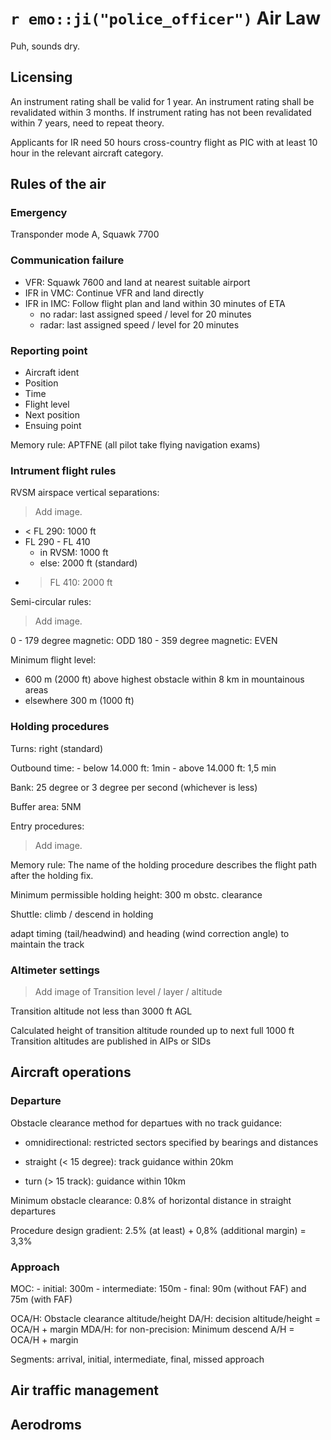 # `r emo::ji("police_officer")` Air Law {#air-law}

Puh, sounds dry.

## Licensing

An instrument rating shall be valid for 1 year. An instrument rating shall be revalidated within 3 months. If instrument rating has not been revalidated within 7 years, need to repeat theory.

Applicants for IR need 50 hours cross-country flight as PIC with at least 10 hour in the relevant aircraft category.

## Rules of the air

### Emergency

Transponder mode A, Squawk 7700

### Communication failure

- VFR: Squawk 7600 and land at nearest suitable airport
- IFR in VMC: Continue VFR and land directly
- IFR in IMC: Follow flight plan and land within 30 minutes of ETA
  - no radar: last assigned speed / level for 20 minutes
  - radar: last assigned speed / level for 20 minutes
  
### Reporting point

- Aircraft ident
- Position
- Time
- Flight level
- Next position
- Ensuing point

Memory rule: APTFNE (all pilot take flying navigation exams)

### Intrument flight rules

RVSM airspace vertical separations:

> Add image.

- < FL 290: 1000 ft 
- FL 290 - FL 410
  - in RVSM: 1000 ft
  - else: 2000 ft (standard)
- > FL 410: 2000 ft

Semi-circular rules:

> Add image.

0 - 179 degree magnetic: ODD
180 - 359 degree magnetic: EVEN

Minimum flight level:

- 600 m (2000 ft) above highest obstacle within 8 km in mountainous areas
- elsewhere 300 m (1000 ft)

### Holding procedures

Turns: right (standard)

Outbound time:
- below 14.000 ft: 1min
- above 14.000 ft: 1,5 min

Bank:
25 degree or 3 degree per second (whichever is less)

Buffer area: 5NM

Entry procedures:

> Add image.

Memory rule: The name of the holding procedure describes the flight path after the holding fix.

Minimum permissible holding height: 300 m obstc. clearance

Shuttle: climb / descend in holding

adapt timing (tail/headwind) and heading (wind correction angle) to maintain the track

### Altimeter settings

> Add image of Transition level / layer / altitude

Transition altitude not less than 3000 ft AGL

Calculated height of transition altitude rounded up to next full 1000 ft
Transition altitudes are published in AIPs or SIDs

## Aircraft operations

### Departure 

Obstacle clearance method for departues with no track guidance:

- omnidirectional: restricted sectors specified by bearings and distances

- straight (< 15 degree): track guidance within 20km

- turn (> 15 track): guidance within 10km

Minimum obstacle clearance: 0.8% of horizontal distance in straight departures

Procedure design gradient: 2.5% (at least) + 0,8% (additional margin) = 3,3%

### Approach

MOC:
- initial: 300m
- intermediate: 150m
- final: 90m (without FAF) and 75m (with FAF)

OCA/H: Obstacle clearance altitude/height
DA/H: decision altitude/height = OCA/H + margin
MDA/H: for non-precision: Minimum descend A/H = OCA/H + margin

Segments: arrival, initial, intermediate, final, missed approach

## Air traffic management

## Aerodroms